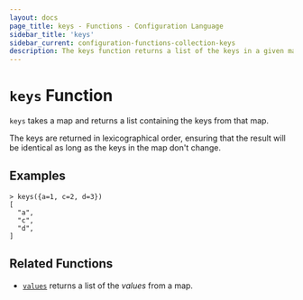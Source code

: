 ```yaml
---
layout: docs
page_title: keys - Functions - Configuration Language
sidebar_title: 'keys'
sidebar_current: configuration-functions-collection-keys
description: The keys function returns a list of the keys in a given map.
---
```


# `keys` Function

`keys` takes a map and returns a list containing the keys from that map.

The keys are returned in lexicographical order, ensuring that the result will
be identical as long as the keys in the map don't change.

## Examples

```
> keys({a=1, c=2, d=3})
[
  "a",
  "c",
  "d",
]
```

## Related Functions

- [`values`](./values) returns a list of the _values_ from a map.
